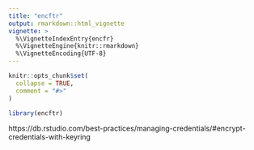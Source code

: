 ```yaml
---
title: "encftr"
output: rmarkdown::html_vignette
vignette: >
  %\VignetteIndexEntry{encfr}
  %\VignetteEngine{knitr::rmarkdown}
  %\VignetteEncoding{UTF-8}
---
```


```r
knitr::opts_chunk$set(
  collapse = TRUE,
  comment = "#>"
)
```

```r
library(encftr)
```


https://db.rstudio.com/best-practices/managing-credentials/#encrypt-credentials-with-keyring
